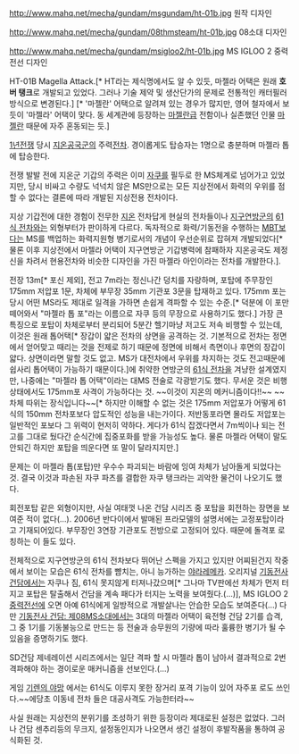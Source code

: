 http://www.mahq.net/mecha/gundam/msgundam/ht-01b.jpg
원작 디자인

http://www.mahq.net/mecha/gundam/08thmsteam/ht-01b.jpg
08소대 디자인

http://www.mahq.net/mecha/gundam/msigloo2/ht-01b.jpg
MS IGLOO 2 중력전선 디자인

HT-01B Magella Attack.[* HT라는 제식명에서도 알 수 있듯, 마젤라 어택은 원래 '''호버 탱크'''로 개발되고 있었다. 그러나 기술 제약 및 생산단가의 문제로 전통적인 캐터필러 방식으로 변경된다.] [* '마젤란' 어택으로 알려져 있는 경우가 많지만, 영어 철자에서 보듯이 '마젤라' 어택이 맞다. 동 세계관에 등장하는 [[마젤란급]] 전함이나 실존했던 인물 [[마젤란]] 때문에 자주 혼동되는 듯.]

[[1년전쟁]] 당시 [[지온공국군]]의 주력[[전차]]. 경이롭게도 탑승자는 1명으로 충분하며 마젤라 톱에 탑승한다.

전쟁 발발 전에 지온군 기갑의 주력은 이미 [[자쿠]]를 필두로 한 MS체계로 넘어가고 있었지만, 당시 비싸고 수량도 넉넉치 않은 MS만으로는 모든 지상전에서 화력의 우위를 점할 수 없다는 결론에 따라 개발된 지상전용 전차이다. 

지상 기갑전에 대한 경험이 전무한 [[지온]] 전차답게 현실의 전차들이나 [[지구연방]]군의 [[61식 전차]]와는 외형부터가 판이하게 다르다. 독자적으로 화력/기동전을 수행하는 [[MBT]]보다는 MS를 백업하는 화력지원형 병기로서의 개념이 우선순위로 잡혀져 개발되었다[* 물론 이후 지상전에서 마젤라 어택이 지구연방군 기갑병력에 참패하자 지온공국도 제정신을 차려서 현용전차와 비슷한 디자인을 가진 마젤라 아인이라는 전차를 개발한다.].

전장 13m[* 포신 제외], 전고 7m라는 정신나간 덩치를 자랑하며, 포탑에 주무장인 175mm 저압포 1문, 차체에 부무장 35mm 기관포 3문을 탑재하고 있다. 175mm 포는 당시 어떤 MS라도 제대로 일격을 가하면 손쉽게 격파할 수 있는 수준.[* 덕분에 이 포만 떼어와서 "마젤라 톱 포"라는 이름으로 자쿠 등의 무장으로 사용하기도 했다.] 가장 큰 특징으로 포탑이 차체로부터 분리되어 5분간 헬기마냥 저고도 저속 비행할 수 있는데, 이것은 원래 톱어택[* 장갑이 얇은 전차의 상면을 공격하는 것. 기본적으로 전차는 정면에서 얻어맞고 때리는 것을 전제로 하기 때문에 정면에 비해서 측면이나 후면의 장갑이 얇다. 상면이라면 말할 것도 없고. MS가 대전차에서 우위를 차지하는 것도 전고때문에 쉽사리 톱어택이 가능하기 때문이다.]에 취약한 연방군의 [[61식 전차]]을 겨냥한 설계였지만, 나중에는 "마젤라 톱 어택"이라는 대MS 전술로 각광받기도 했다. 무서운 것은 비행 상태에서도 175mm포 사격이 가능하다는 것. ~~이것이 지온의 메커니즘이다!!~~ ~~차체 따위는 장식입니다~~[* 하지만 이해할 수 없는 것은 175mm 저압포가 어떻게 61식의 150mm 전차포보다 압도적인 성능을 내는가이다. 저반동포라면 몰라도 저압포는 일반적인 포보다 그 위력이 현저히 약하다. 게다가 61식 잡겠다면서 7m씩이나 되는 전고를 그대로 뒀다간 순식간에 집중포화를 받을 가능성도 높다. 물론 마젤라 어택이 말도 안되긴 하지만 포탑을 띄운다면 또 말이 달라지지만.]

문제는 이 마젤라 톱(포탑)만 우수수 파괴되는 바람에 잉여 차체가 남아돌게 되었다는 것. 결국 이것과 파손된 자쿠 파츠를 결합한 자쿠 탱크라는 괴악한 물건이 나오기도 했다.

회전포탑 같은 외형이지만, 사실 여태껏 나온 건담 시리즈 중 포탑을 회전하는 장면을 보여준 적이 없다(…). 2006년 반다이에서 발매된 프라모델의 설명서에는 고정포탑이라고 기재되어있다. 부무장인 3연장 기관포도 전방으로 고정되어 있다. 때문에 돌격포 로 칭하는 이 들도 있다.

전체적으로 지구연방군의 61식 전차보다 뛰어난 스펙을 가지고 있지만 어찌된건지 작중에서 보이는 모습은 61식 전차를 뺨치는, 아니 능가하는 [[야라레메카]]. 오리지널 [[기동전사 건담]]에서는 자쿠나 짐, 61식 못지않게 터져나갔으며[* 그나마 TV판에선 차체가 먼저 터지고 포탑은 탈출해서 건담을 계속 패다가 터지는 노력을 보여줬다.(…)], MS IGLOO 2 [[중력전선]]에 오면 아예 61식에게 일방적으로 개발살나는 안습한 모습도 보여준다(…) 다만 [[기동전사 건담: 제08MS소대]]에서는 3대의 마젤라 어택이 육전형 건담 2기를 습격, 그 중 1기를 기동불능으로 만드는 등 전술과 승무원의 기량에 따라 훌륭한 병기가 될 수 있음을 증명하기도 했다.

SD건담 제네레이션 시리즈에서는 일단 격파 할 시 마젤라 톱이 남아서 결과적으로 2번 격파해야 하는 경이로운 매커니즘을 선보인다.(…)

게임 [[기렌의 야망]] 에서는 61식도 이루지 못한 장거리 포격 기능이 있어 자주포 로도 쓰인다.~~에당초 이동네 전차 들은 대공사격도 가능한터라~~

사실 원래는 지상전의 분위기를 조성하기 위한 등장이라 제대로된 설정은 없었다. 그러나 건담 센추리등의 무크지, 설정동인지가 나오면서 생긴 설정이 후발작품을 통하여 공식화된 것.
